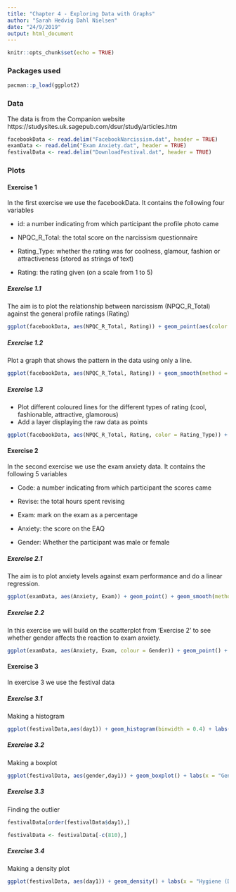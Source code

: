 ```yaml
---
title: "Chapter 4 - Exploring Data with Graphs"
author: "Sarah Hedvig Dahl Nielsen"
date: "24/9/2019"
output: html_document
---
```


```r
knitr::opts_chunk$set(echo = TRUE)
```



### Packages used
```r
pacman::p_load(ggplot2)
```



### Data

The data is from the Companion website https://studysites.uk.sagepub.com/dsur/study/articles.htm

```r
facebookData <- read.delim("FacebookNarcissism.dat", header = TRUE)
examData <- read.delim("Exam Anxiety.dat", header = TRUE)
festivalData <- read.delim("DownloadFestival.dat", header = TRUE)
```


### Plots

#### Exercise 1
In the first exercise we use the facebookData. It contains the following four variables


  - id: a number indicating from which participant the profile photo came

  - NPQC_R_Total: the total score on the narcissism questionnaire

  - Rating_Type: whether the rating was for coolness, glamour, fashion or attractiveness (stored as strings of text)

  - Rating: the rating given (on a scale from 1 to 5)


##### Exercise 1.1
The aim is to plot the relationship between narcissism (NPQC_R_Total) against the general profile ratings (Rating)

```r
ggplot(facebookData, aes(NPQC_R_Total, Rating)) + geom_point(aes(color = Rating_Type), position = "jitter")
```

##### Exercise 1.2
Plot a graph that shows the pattern in the data using only a line.

```r
ggplot(facebookData, aes(NPQC_R_Total, Rating)) + geom_smooth(method = lm, se = F)
```

##### Exercise 1.3
  - Plot different coloured lines for the different types of rating (cool, fashionable, attractive, glamorous)
  - Add a layer displaying the raw data as points

```r
ggplot(facebookData, aes(NPQC_R_Total, Rating, color = Rating_Type)) + geom_smooth(method = lm, se = F) + geom_point()
```


#### Exercise 2

In the second exercise we use the exam anxiety data. It contains the following 5 variables

  - Code: a number indicating from which participant the scores came
  
  - Revise: the total hours spent revising
  
  - Exam: mark on the exam as a percentage
  
  - Anxiety: the score on the EAQ
  
  - Gender: Whether the participant was male or female
  
##### Exercise 2.1
The aim is to plot anxiety levels against exam performance and do a linear regression.

```r
ggplot(examData, aes(Anxiety, Exam)) + geom_point() + geom_smooth(method = "lm", color = "Red", se = F) + labs(x = "Exam Anxiety", y = "Exam performance %")
```

##### Exercise 2.2

In this exercise we will build on the scatterplot from 'Exercise 2' to see whether gender affects the reaction to exam anxiety.

```r
ggplot(examData, aes(Anxiety, Exam, colour = Gender)) + geom_point() + geom_smooth(method = "lm", aes(fill = Gender), alpha = 0.1) + labs(x = "Exam Anxiety", y = "Exam performance %")
```


#### Exercise 3
In exercise 3 we use the festival data

##### Exercise 3.1
Making a histogram

```r
ggplot(festivalData,aes(day1)) + geom_histogram(binwidth = 0.4) + labs(x = "Hygiene (Day 1 of Festival)", y = "Frequency")
```

##### Exercise 3.2

Making a boxplot
```r
ggplot(festivalData, aes(gender,day1)) + geom_boxplot() + labs(x = "Gender", y = "Hygiene (Day 1 of Festival)")
```

##### Exercise 3.3
Finding the outlier
```r
festivalData[order(festivalData$day1),]

festivalData <- festivalData[-c(810),]
```


##### Exercise 3.4 
Making a density plot

```r
ggplot(festivalData, aes(day1)) + geom_density() + labs(x = "Hygiene (Day 1 of Festival)", y = "Density Estimate")
```

